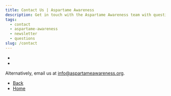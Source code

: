 ```yaml
---
title: Contact Us | Aspartame Awareness
description: Get in touch with the Aspartame Awareness team with questions or to subscribe for updates.
tags:
  - contact
  - aspartame-awareness
  - newsletter
  - questions
slug: /contact
---
```


*   
*   

Alternatively, email us at [info@aspartameawareness.org](mailto:info@aspartameawareness.org).

*   [Back](javascript:void\(0\);)
*   [Home](/)
